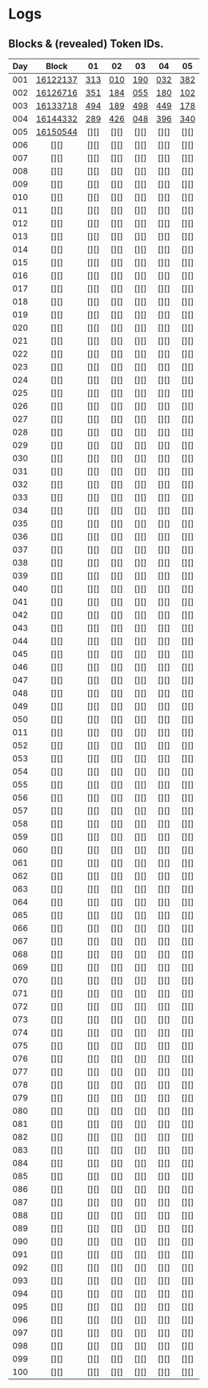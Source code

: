 # Logs

## Blocks & (revealed) Token IDs.

| Day | Block | 01 | 02 | 03 | 04 | 05 |
|:---:|:-----:|:--:|:--:|:--:|:--:|:--:|
| 001 | [16122137][] | [313][] | [010][] | [190][] | [032][] | [382][] |
| 002 | [16126716][] | [351][] | [184][] | [055][] | [180][] | [102][] |
| 003 | [16133718][] | [494][] | [189][] | [498][] | [449][] | [178][] |
| 004 | [16144332][] | [289][] | [426][] | [048][] | [396][] | [340][] |
| 005 | [16150544][] | [][] | [][] | [][] | [][] | [][] |
| 006 | [][] | [][] | [][] | [][] | [][] | [][] |
| 007 | [][] | [][] | [][] | [][] | [][] | [][] |
| 008 | [][] | [][] | [][] | [][] | [][] | [][] |
| 009 | [][] | [][] | [][] | [][] | [][] | [][] |
| 010 | [][] | [][] | [][] | [][] | [][] | [][] |
| 011 | [][] | [][] | [][] | [][] | [][] | [][] |
| 012 | [][] | [][] | [][] | [][] | [][] | [][] |
| 013 | [][] | [][] | [][] | [][] | [][] | [][] |
| 014 | [][] | [][] | [][] | [][] | [][] | [][] |
| 015 | [][] | [][] | [][] | [][] | [][] | [][] |
| 016 | [][] | [][] | [][] | [][] | [][] | [][] |
| 017 | [][] | [][] | [][] | [][] | [][] | [][] |
| 018 | [][] | [][] | [][] | [][] | [][] | [][] |
| 019 | [][] | [][] | [][] | [][] | [][] | [][] |
| 020 | [][] | [][] | [][] | [][] | [][] | [][] |
| 021 | [][] | [][] | [][] | [][] | [][] | [][] |
| 022 | [][] | [][] | [][] | [][] | [][] | [][] |
| 023 | [][] | [][] | [][] | [][] | [][] | [][] |
| 024 | [][] | [][] | [][] | [][] | [][] | [][] |
| 025 | [][] | [][] | [][] | [][] | [][] | [][] |
| 026 | [][] | [][] | [][] | [][] | [][] | [][] |
| 027 | [][] | [][] | [][] | [][] | [][] | [][] |
| 028 | [][] | [][] | [][] | [][] | [][] | [][] |
| 029 | [][] | [][] | [][] | [][] | [][] | [][] |
| 030 | [][] | [][] | [][] | [][] | [][] | [][] |
| 031 | [][] | [][] | [][] | [][] | [][] | [][] |
| 032 | [][] | [][] | [][] | [][] | [][] | [][] |
| 033 | [][] | [][] | [][] | [][] | [][] | [][] |
| 034 | [][] | [][] | [][] | [][] | [][] | [][] |
| 035 | [][] | [][] | [][] | [][] | [][] | [][] |
| 036 | [][] | [][] | [][] | [][] | [][] | [][] |
| 037 | [][] | [][] | [][] | [][] | [][] | [][] |
| 038 | [][] | [][] | [][] | [][] | [][] | [][] |
| 039 | [][] | [][] | [][] | [][] | [][] | [][] |
| 040 | [][] | [][] | [][] | [][] | [][] | [][] |
| 041 | [][] | [][] | [][] | [][] | [][] | [][] |
| 042 | [][] | [][] | [][] | [][] | [][] | [][] |
| 043 | [][] | [][] | [][] | [][] | [][] | [][] |
| 044 | [][] | [][] | [][] | [][] | [][] | [][] |
| 045 | [][] | [][] | [][] | [][] | [][] | [][] |
| 046 | [][] | [][] | [][] | [][] | [][] | [][] |
| 047 | [][] | [][] | [][] | [][] | [][] | [][] |
| 048 | [][] | [][] | [][] | [][] | [][] | [][] |
| 049 | [][] | [][] | [][] | [][] | [][] | [][] |
| 050 | [][] | [][] | [][] | [][] | [][] | [][] |
| 011 | [][] | [][] | [][] | [][] | [][] | [][] |
| 052 | [][] | [][] | [][] | [][] | [][] | [][] |
| 053 | [][] | [][] | [][] | [][] | [][] | [][] |
| 054 | [][] | [][] | [][] | [][] | [][] | [][] |
| 055 | [][] | [][] | [][] | [][] | [][] | [][] |
| 056 | [][] | [][] | [][] | [][] | [][] | [][] |
| 057 | [][] | [][] | [][] | [][] | [][] | [][] |
| 058 | [][] | [][] | [][] | [][] | [][] | [][] |
| 059 | [][] | [][] | [][] | [][] | [][] | [][] |
| 060 | [][] | [][] | [][] | [][] | [][] | [][] |
| 061 | [][] | [][] | [][] | [][] | [][] | [][] |
| 062 | [][] | [][] | [][] | [][] | [][] | [][] |
| 063 | [][] | [][] | [][] | [][] | [][] | [][] |
| 064 | [][] | [][] | [][] | [][] | [][] | [][] |
| 065 | [][] | [][] | [][] | [][] | [][] | [][] |
| 066 | [][] | [][] | [][] | [][] | [][] | [][] |
| 067 | [][] | [][] | [][] | [][] | [][] | [][] |
| 068 | [][] | [][] | [][] | [][] | [][] | [][] |
| 069 | [][] | [][] | [][] | [][] | [][] | [][] |
| 070 | [][] | [][] | [][] | [][] | [][] | [][] |
| 071 | [][] | [][] | [][] | [][] | [][] | [][] |
| 072 | [][] | [][] | [][] | [][] | [][] | [][] |
| 073 | [][] | [][] | [][] | [][] | [][] | [][] |
| 074 | [][] | [][] | [][] | [][] | [][] | [][] |
| 075 | [][] | [][] | [][] | [][] | [][] | [][] |
| 076 | [][] | [][] | [][] | [][] | [][] | [][] |
| 077 | [][] | [][] | [][] | [][] | [][] | [][] |
| 078 | [][] | [][] | [][] | [][] | [][] | [][] |
| 079 | [][] | [][] | [][] | [][] | [][] | [][] |
| 080 | [][] | [][] | [][] | [][] | [][] | [][] |
| 081 | [][] | [][] | [][] | [][] | [][] | [][] |
| 082 | [][] | [][] | [][] | [][] | [][] | [][] |
| 083 | [][] | [][] | [][] | [][] | [][] | [][] |
| 084 | [][] | [][] | [][] | [][] | [][] | [][] |
| 085 | [][] | [][] | [][] | [][] | [][] | [][] |
| 086 | [][] | [][] | [][] | [][] | [][] | [][] |
| 087 | [][] | [][] | [][] | [][] | [][] | [][] |
| 088 | [][] | [][] | [][] | [][] | [][] | [][] |
| 089 | [][] | [][] | [][] | [][] | [][] | [][] |
| 090 | [][] | [][] | [][] | [][] | [][] | [][] |
| 091 | [][] | [][] | [][] | [][] | [][] | [][] |
| 092 | [][] | [][] | [][] | [][] | [][] | [][] |
| 093 | [][] | [][] | [][] | [][] | [][] | [][] |
| 094 | [][] | [][] | [][] | [][] | [][] | [][] |
| 095 | [][] | [][] | [][] | [][] | [][] | [][] |
| 096 | [][] | [][] | [][] | [][] | [][] | [][] |
| 097 | [][] | [][] | [][] | [][] | [][] | [][] |
| 098 | [][] | [][] | [][] | [][] | [][] | [][] |
| 099 | [][] | [][] | [][] | [][] | [][] | [][] |
| 100 | [][] | [][] | [][] | [][] | [][] | [][] |


[16122137]: https://etherscan.io/tx/0x125658e848c5a237e206cb5e44a96944a424477f1540e0643b7c57b3bc665b68#eventlog
[313]: https://opensea.io/assets/ethereum/0x45cac57e2d37e751ebc3876f51ad66f315c2fa4a/313
[010]: https://opensea.io/assets/ethereum/0x45cac57e2d37e751ebc3876f51ad66f315c2fa4a/10
[190]: https://opensea.io/assets/ethereum/0x45cac57e2d37e751ebc3876f51ad66f315c2fa4a/190
[032]: https://opensea.io/assets/ethereum/0x45cac57e2d37e751ebc3876f51ad66f315c2fa4a/32
[382]: https://opensea.io/assets/ethereum/0x45cac57e2d37e751ebc3876f51ad66f315c2fa4a/382

[16126716]: https://etherscan.io/tx/0xf668cef5f3c1b5c139a76adab8275d7dd0553197a22928a96fdcd84e336b05ac#eventlog
[351]: https://opensea.io/assets/ethereum/0x45cac57e2d37e751ebc3876f51ad66f315c2fa4a/351
[184]: https://opensea.io/assets/ethereum/0x45cac57e2d37e751ebc3876f51ad66f315c2fa4a/184
[055]: https://opensea.io/assets/ethereum/0x45cac57e2d37e751ebc3876f51ad66f315c2fa4a/55
[180]: https://opensea.io/assets/ethereum/0x45cac57e2d37e751ebc3876f51ad66f315c2fa4a/180
[102]: https://opensea.io/assets/ethereum/0x45cac57e2d37e751ebc3876f51ad66f315c2fa4a/102

[16133718]: https://etherscan.io/tx/0x46c4f857f12951567182edc5781a84d08b03d8a9434731bd52cd26332777a7da#eventlog
[494]: https://opensea.io/assets/ethereum/0x45cac57e2d37e751ebc3876f51ad66f315c2fa4a/494
[189]: https://opensea.io/assets/ethereum/0x45cac57e2d37e751ebc3876f51ad66f315c2fa4a/189
[498]: https://opensea.io/assets/ethereum/0x45cac57e2d37e751ebc3876f51ad66f315c2fa4a/498
[449]: https://opensea.io/assets/ethereum/0x45cac57e2d37e751ebc3876f51ad66f315c2fa4a/449
[178]: https://opensea.io/assets/ethereum/0x45cac57e2d37e751ebc3876f51ad66f315c2fa4a/178

[16144332]: https://etherscan.io/tx/0x36e2ddfca7d9fa1a647a50ea7eba366cbb7ba89fed6e9fb9571c2f20d3092cd5#eventlog
[289]: https://opensea.io/assets/ethereum/0x45cac57e2d37e751ebc3876f51ad66f315c2fa4a/289
[426]: https://opensea.io/assets/ethereum/0x45cac57e2d37e751ebc3876f51ad66f315c2fa4a/426
[048]: https://opensea.io/assets/ethereum/0x45cac57e2d37e751ebc3876f51ad66f315c2fa4a/48
[396]: https://opensea.io/assets/ethereum/0x45cac57e2d37e751ebc3876f51ad66f315c2fa4a/396
[340]: https://opensea.io/assets/ethereum/0x45cac57e2d37e751ebc3876f51ad66f315c2fa4a/340

[16150544]: https://etherscan.io/tx/0xc6cafd6cfce7a6969ab3f729dde0b0ad63e84dd5e22a52ea016f956d4a3c36bd#eventlog
[266]: https://opensea.io/assets/ethereum/0x45cac57e2d37e751ebc3876f51ad66f315c2fa4a/266
[381]: https://opensea.io/assets/ethereum/0x45cac57e2d37e751ebc3876f51ad66f315c2fa4a/381
[333]: https://opensea.io/assets/ethereum/0x45cac57e2d37e751ebc3876f51ad66f315c2fa4a/333
[008]: https://opensea.io/assets/ethereum/0x45cac57e2d37e751ebc3876f51ad66f315c2fa4a/8
[136]: https://opensea.io/assets/ethereum/0x45cac57e2d37e751ebc3876f51ad66f315c2fa4a/136
